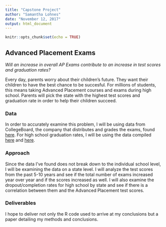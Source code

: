 ```yaml
---
title: "Capstone Project"
author: "Samantha Lohnes"
date: "November 12, 2017"
output: html_document
---
```


```r
knitr::opts_chunk$set(echo = TRUE)
```

## Advanced Placement Exams

_Will an increase in overall AP Exams contribute to an increase in test scores and graduation rates?_

Every day, parents worry about their children's future. They want their children to have the best chance to be succesful. For millions of students, this means taking Advanced Placement courses and exams during high school. Parents will pick the state with the highest test scores and graduation rate in order to help their children succeed.



### Data
In order to accurately examine this problem, I will be using data from CollegeBoard, the company that distributes and grades the exams, found [here](https://research.collegeboard.org/programs/ap/data). For high school graduation rates, I will be using the data compiled [here](https://nces.ed.gov/ccd/data_tables.asp) and [here](http://www.governing.com/gov-data/high-school-graduation-rates-by-state.html).



### Approach
Since the data I've found does not break down to the individual school level, I will be examining the data on a state level. I will analyze the test scores from the past 5-10 years and see if the total number of exams increased year over year and if the scores increased as well. I will also examine the dropout/completion rates for high school by state and see if there is a correlation between them and the Advanced Placement test scores. 



### Deliverables
I hope to deliver not only the R code used to arrive at my conclusions but a paper detailing my methods and conclusions. 